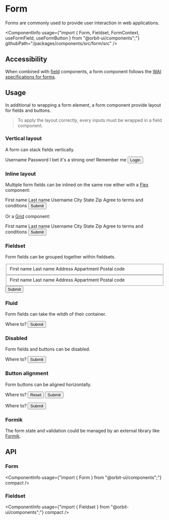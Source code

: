 
<Meta
    title="Components/Form"
    id="form"
/>

# Form

<Tagline>Forms are commonly used to provide user interaction in web applications.</Tagline>

<ComponentInfo
    usage={"import { Form, Fieldset, FormContext, useFormField, useFormButton } from \"@orbit-ui/components\";"}
    githubPath="/packages/components/src/form/src"
/>

## Accessibility

When combined with [field](?path=/story/field--input) components, a form component follows the [WAI specifications for forms](https://www.w3.org/WAI/tutorials/forms/).

## Usage

In additional to wrapping a form element, a form component provide layout for fields and buttons.

> To apply the layout correctly, every inputs must be wrapped in a field component.

### Vertical layout

A form can stack fields vertically.

<Preview>
    <Story name="vertical layout">
        <Form fluid width="25%">
            <Field required>
                <Label>Username</Label>
                <TextInput placeholder="john@spacex.com" />
            </Field>
            <Field required>
                <Label>Password</Label>
                <PasswordInput />
                <HelpMessage>I bet it's a strong one!</HelpMessage>
            </Field>
            <Field>
                <Checkbox>Remember me</Checkbox>
            </Field>
            <Button type="submit" variant="secondary">Login</Button>
        </Form>
    </Story>
</Preview>

### Inline layout

Multiple form fields can be inlined on the same row either with a [Flex](?path=/docs/flex--horizontal) component:

<Preview>
    <Story name="inline layout flex">
        <Form fluid>
            <Inline>
                <Field>
                    <Label required>First name</Label>
                    <TextInput />
                </Field>
                <Field>
                    <Label required>Last name</Label>
                    <TextInput />
                </Field>
                <Field>
                    <Label required>Username</Label>
                    <TextInput />
                </Field>
            </Inline>
            <Inline>
                <Field width="50%">
                    <Label>City</Label>
                    <TextInput />
                </Field>
                <Field width="25%">
                    <Label>State</Label>
                    <TextInput />
                </Field>
                <Field width="25%">
                    <Label>Zip</Label>
                    <TextInput />
                </Field>
            </Inline>
            <Field>
                <Checkbox>Agree to terms and conditions</Checkbox>
            </Field>
            <Button type="submit" variant="secondary">Submit</Button>
        </Form>
    </Story>
</Preview>

Or a [Grid](?path=/docs/grid--areas) component:

<Preview>
    <Story name="inline layout grid">
        <Form fluid>
            <Grid templateColumns={{ md: "1fr", lg: repeat(3, "1fr") }}>
                <Field>
                    <Label required>First name</Label>
                    <TextInput />
                </Field>
                <Field>
                    <Label required>Last name</Label>
                    <TextInput />
                </Field>
                <Field>
                    <Label required>Username</Label>
                    <TextInput />
                </Field>
            </Grid>
            <Grid templateColumns={{ md: "1fr", lg: ["2fr", "1fr", "1fr"] }}>
                <Field>
                    <Label>City</Label>
                    <TextInput />
                </Field>
                <Field>
                    <Label>State</Label>
                    <TextInput />
                </Field>
                <Field>
                    <Label>Zip</Label>
                    <TextInput />
                </Field>
            </Grid>
            <Field>
                <Checkbox>Agree to terms and conditions</Checkbox>
            </Field>
            <Button type="submit" variant="secondary">Submit</Button>
        </Form>
    </Story>
</Preview>

### Fieldset

Form fields can be grouped together within fieldsets.

<Preview>
    <Story name="fieldset">
        <Form>
            <Fieldset label="Shipping Address">
                <Inline>
                    <Field required>
                        <Label>First name</Label>
                        <TextInput />
                    </Field>
                    <Field required>
                        <Label>Last name</Label>
                        <TextInput />
                    </Field>
                </Inline>
                <Inline>
                    <Field required>
                        <Label>Address</Label>
                        <TextInput />
                    </Field>
                    <Field>
                        <Label>Appartment</Label>
                        <TextInput />
                    </Field>
                </Inline>
                <Field required>
                    <Label>Postal code</Label>
                    <TextInput />
                </Field>
            </Fieldset>
            <Fieldset label="Billing Address">
                <Inline>
                    <Field required>
                        <Label>First name</Label>
                        <TextInput />
                    </Field>
                    <Field required>
                        <Label>Last name</Label>
                        <TextInput />
                    </Field>
                </Inline>
                <Inline>
                    <Field required>
                        <Label>Address</Label>
                        <TextInput />
                    </Field>
                    <Field>
                        <Label>Appartment</Label>
                        <TextInput />
                    </Field>
                </Inline>
                <Field required>
                    <Label>Postal code</Label>
                    <TextInput />
                </Field>
            </Fieldset>
            <Button variant="secondary">Submit</Button>
        </Form>
    </Story>
</Preview>

### Fluid

Form fields can take the witdh of their container.

<Preview>
    <Story name="fluid">
        <Form fluid>
            <Field>
                <Label>Where to?</Label>
                <TextInput />
            </Field>
            <Button variant="secondary">Submit</Button>
        </Form>
    </Story>
</Preview>

### Disabled

Form fields and buttons can be disabled.

<Preview>
    <Story name="disabled">
        <Form disabled>
            <Field>
                <Label>Where to?</Label>
                <TextInput />
            </Field>
            <Button variant="secondary">Submit</Button>
        </Form>
    </Story>
</Preview>

### Button alignment

Form buttons can be aligned horizontally.

<Preview>
    <Story name="button alignment">
        <Inline gap={10}>
            <Form>
                <Field>
                    <Label>Where to?</Label>
                    <TextInput />
                </Field>
                <ButtonGroup align="center">
                    <Button variant="tertiary">Reset</Button>
                    <Button variant="secondary">Submit</Button>
                </ButtonGroup>
            </Form>
            <Form>
                <Field>
                    <Label>Where to?</Label>
                    <TextInput />
                </Field>
                <ButtonGroup align="end">
                    <Button variant="secondary">Submit</Button>
                </ButtonGroup>
            </Form>
        </Inline>
    </Story>
</Preview>

### Formik

The form state and validation could be managed by an external library like [Formik](https://formik.org/).

<Preview filePath="/form/docs/RegistrationForm" />

## API

### Form

<ComponentInfo
    usage={"import { Form } from \"@orbit-ui/components\";"}
    compact
/>

<ArgsTable of={InnerForm} sort="alpha" />

### Fieldset

<ComponentInfo
    usage={"import { Fieldset } from \"@orbit-ui/components\";"}
    compact
/>

<ArgsTable of={InnerFieldset} sort="alpha" />

